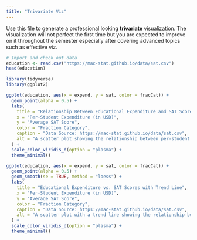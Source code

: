 ```yaml
---
title: "Trivariate Viz"
---
```


Use this file to generate a professional looking **trivariate** visualization.  The visualization will not perfect the first time but you are expected to improve on it throughout the semester especially after covering advanced topics such as effective viz.

```r
# Import and check out data
education <- read.csv("https://mac-stat.github.io/data/sat.csv")
head(education)

library(tidyverse)
library(ggplot2)
```

```r
ggplot(education, aes(x = expend, y = sat, color = fracCat)) + 
  geom_point(alpha = 0.5) +
  labs(
    title = "Relationship Between Educational Expenditure and SAT Scores",
    x = "Per-Student Expenditure (in USD)",
    y = "Average SAT Score",
    color = "Fraction Category",
    caption = "Data Source: https://mac-stat.github.io/data/sat.csv",
    alt = "A scatter plot showing the relationship between per-student expenditure and SAT scores, with points colored by fraction category."
  ) +
  scale_color_viridis_d(option = "plasma") +
  theme_minimal()

ggplot(education, aes(x = expend, y = sat, color = fracCat)) + 
  geom_point(alpha = 0.5) + 
  geom_smooth(se = TRUE, method = "loess") +  
  labs(
    title = "Educational Expenditure vs. SAT Scores with Trend Line",
    x = "Per-Student Expenditure (in USD)",
    y = "Average SAT Score",
    color = "Fraction Category",
    caption = "Data Source: https://mac-stat.github.io/data/sat.csv",
    alt = "A scatter plot with a trend line showing the relationship between per-student expenditure and SAT scores. A smooth line with a shaded confidence interval represents the trend."
  ) +
  scale_color_viridis_d(option = "plasma") + 
  theme_minimal()
```

